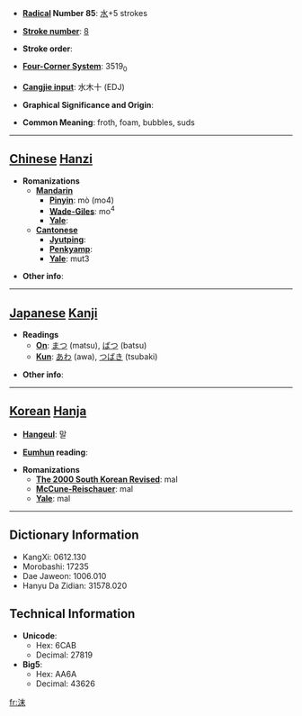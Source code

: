* '''[[Wiktionary:Chinese radical index| Radical]] Number 85''': [[Wiktionary:Chinese radical index 水|水]]+5 strokes

* '''[[Wiktionary:Chinese total strokes index|Stroke number]]''': [[Wiktionary:Chinese total strokes index 8|8]]

* '''Stroke order''': 

* '''[[Wiktionary:Chinese four corner index|Four-Corner System]]''': 3519<sub>0</sub>

* '''[[Wiktionary:Chinese Cangjie index|Cangjie input]]''': 水木十 (EDJ)

* '''Graphical Significance and Origin''': 

* '''Common Meaning''': froth, foam, bubbles, suds

----

== [[Chinese]] [[Hanzi]] ==

* '''Romanizations'''
** '''[[Mandarin]]'''
*** '''[[Pinyin]]''': mò (mo4)
*** '''[[Wade-Giles]]''': mo<sup>4</sup>
*** '''[[Yale]]''': 
** '''[[Cantonese]]'''
*** '''[[Jyutping]]''':
*** '''[[Penkyamp]]''': 
*** '''[[Yale]]''': mut3

* '''Other info''': 

----

== [[Japanese]] [[Kanji]] ==

* '''Readings'''
** '''[[On]]''': [[まつ]] (matsu), [[ばつ]] (batsu)
** '''[[Kun]]''': [[あわ]] (awa), [[つばき]] (tsubaki)

* '''Other info''':  

----

== [[Korean]] [[Hanja]] ==

* '''[[Hangeul]]''': 말

* '''[[Eumhun]] reading''': 

* '''Romanizations'''
** '''[[The 2000 South Korean Revised Romanization|The 2000 South Korean Revised]]''': mal
** '''[[McCune-Reischauer]]''': mal
** '''[[Yale]]''': mal

----

== Dictionary Information ==

* KangXi: 0612.130
* Morobashi: 17235
* Dae Jaweon: 1006.010
* Hanyu Da Zidian: 31578.020

== Technical Information ==

* '''Unicode''':
** Hex: 6CAB
** Decimal: 27819
* '''Big5''':
** Hex: AA6A
** Decimal: 43626

[[fr:沫]]